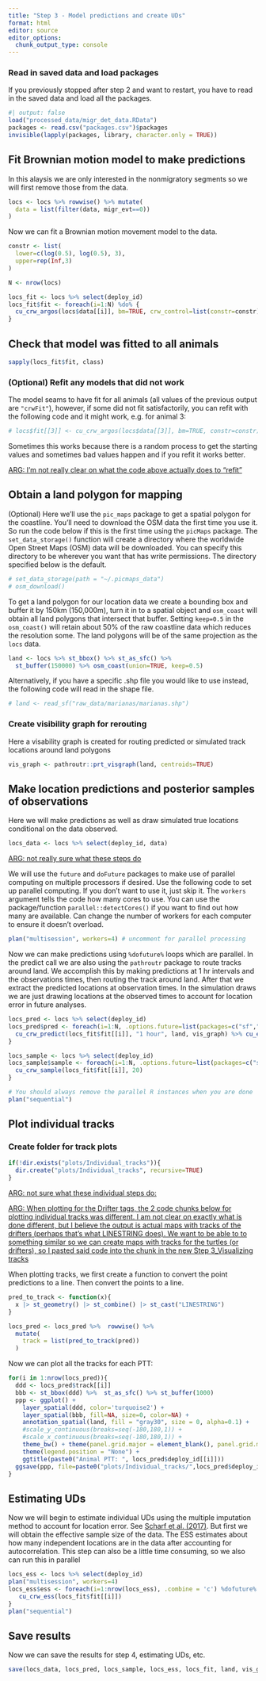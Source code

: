 ```yaml
---
title: "Step 3 - Model predictions and create UDs"
format: html
editor: source
editor_options: 
  chunk_output_type: console
---
```


### Read in saved data and load packages
If you previously stopped after step 2 and want to restart, you have to read in the saved data and load all the packages.

```r
#| output: false
load("processed_data/migr_det_data.RData")
packages <- read.csv("packages.csv")$packages
invisible(lapply(packages, library, character.only = TRUE))
```

## Fit Brownian motion model to make predictions

In this alaysis we are only interested in the nonmigratory segments so we will first remove those from the data.
```r
locs <- locs %>% rowwise() %>% mutate(
  data = list(filter(data, migr_evt==0))
)
```


Now we can fit a Brownian motion movement model to the data. 
```r
constr <- list(
  lower=c(log(0.5), log(0.5), 3),
  upper=rep(Inf,3)
)

N <- nrow(locs)

locs_fit <- locs %>% select(deploy_id)
locs_fit$fit <- foreach(i=1:N) %do% {
  cu_crw_argos(locs$data[[i]], bm=TRUE, crw_control=list(constr=constr))
}
```

## Check that model was fitted to all animals

```r
sapply(locs_fit$fit, class)
```

### (Optional) Refit any models that did not work
The model seams to have fit for all animals (all values of the previous output are `"crwFit"`), however, if some did not fit satisfactorily, you can refit with the following code and it might work, e.g. for animal 3:
```r
# locs$fit[[3]] <- cu_crw_argos(locs$data[[3]], bm=TRUE, constr=constr)
```
Sometimes this works because there is a random process to get the starting values and sometimes bad values happen and if you refit it works better. 

[ARG: I'm not really clear on what the code above actually does to "refit"]{.underline}

## Obtain a land polygon for mapping

(Optional) Here we'll use the `pic_maps` package to get a spatial polygon for the coastline. You'll need to download the OSM data the first time you use it. So run the code below if this is the first time using the `picMaps` package. The `set_data_storage()` function will create a directory where the worldwide Open Street Maps (OSM) data will be downloaded. You can specify this directory to be wherever you want that has write permissions. The directory specified below is the default.

```r
# set_data_storage(path = "~/.picmaps_data")
# osm_download()
```

To get a land polygon for our location data we create a bounding box and buffer it by 150km (150,000m), turn it in to a spatial object and `osm_coast` will obtain all land polygons that intersect that buffer. Setting `keep=0.5` in the `osm_coast()` will retain about 50% of the raw coastline data which reduces the resolution some. The land polygons will be of the same projection as the `locs` data.

```r
land <- locs %>% st_bbox() %>% st_as_sfc() %>% 
  st_buffer(150000) %>% osm_coast(union=TRUE, keep=0.5)
```

Alternatively, if you have a specific .shp file you would like to use instead, the following code will read in the shape file.

```r
# land <- read_sf("raw_data/marianas/marianas.shp")
```

### Create visibility graph for rerouting

Here a visability graph is created for routing predicted or simulated track locations around land polygons

```r
vis_graph <- pathroutr::prt_visgraph(land, centroids=TRUE)
```



## Make location predictions and posterior samples of observations

Here we will make predictions as well as draw simulated true locations conditional on the data observed.
```r
locs_data <- locs %>% select(deploy_id, data)
```

[ARG: not really sure what these steps do]{.underline}

We will use the `future` and `doFuture` packages to make use of parallel computing on multiple processors if desired. Use the following code to set up parallel computing. If you don't want to use it, just skip it. The `workers` argument tells the code how many cores to use. You can use the package/function `parallel::detectCores()` if you want to find out how many are available. Can change the number of workers for each computer to ensure it doesn't overload.
```r
plan("multisession", workers=4) # uncomment for parallel processing
```

Now we can make predictions using `%dofuture%` loops which are parallel. In the predict call we are also using the `pathroutr` package to route tracks around land. We accomplish this by making predictions at 1 hr intervals and the observations times, then routing the track around land. After that we extract the predicted locations at observation times. In the simulation draws we are just drawing locations at the observed times to account for location error in future analyses. 
```r
locs_pred <- locs %>% select(deploy_id)
locs_pred$pred <- foreach(i=1:N, .options.future=list(packages=c("sf","dplyr","crawlUtils"), seed=TRUE)) %dofuture% {
  cu_crw_predict(locs_fit$fit[[i]], "1 hour", land, vis_graph) %>% cu_extract_obst(locs_data$data[[i]])
}

locs_sample <- locs %>% select(deploy_id)
locs_sample$sample <- foreach(i=1:N, .options.future=list(packages=c("sf","dplyr","crawlUtils"), seed=TRUE)) %dofuture% {
  cu_crw_sample(locs_fit$fit[[i]], 20)
}

# You should always remove the parallel R instances when you are done
plan("sequential")
```

## Plot individual tracks

### Create folder for track plots

```r
if(!dir.exists("plots/Individual_tracks")){
  dir.create("plots/Individual_tracks", recursive=TRUE)
}
```

[ARG: not sure what these individual steps do:]{.underline}

[ARG: When plotting for the Drifter tags, the 2 code chunks below for plotting individual tracks was different. I am not clear on exactly what is done different, but I believe the output is actual maps with tracks of the drifters (perhaps that's what LINESTRING does). We want to be able to to something similar so we can create maps with tracks for the turtles (or drifters), so I pasted said code into the chunk in the new Step 3_Visualizing tracks]{.underline}

When plotting tracks, we first create a function to convert the point predictions to a line. Then convert the points to a line. 
```r
pred_to_track <- function(x){
  x |> st_geometry() |> st_combine() |> st_cast("LINESTRING")
}

locs_pred <- locs_pred %>%  rowwise() %>% 
  mutate(
    track = list(pred_to_track(pred))
  )
```

Now we can plot all the tracks for each PTT:
```r
for(i in 1:nrow(locs_pred)){
  ddd <- locs_pred$track[[i]]
  bbb <- st_bbox(ddd) %>%  st_as_sfc() %>% st_buffer(1000) 
  ppp <- ggplot() +
    layer_spatial(ddd, color='turquoise2') +
    layer_spatial(bbb, fill=NA, size=0, color=NA) +
    annotation_spatial(land, fill = "gray30", size = 0, alpha=0.1) +
    #scale_y_continuous(breaks=seq(-180,180,1)) +
    #scale_x_continuous(breaks=seq(-180,180,1)) +
    theme_bw() + theme(panel.grid.major = element_blank(), panel.grid.minor = element_blank())+
    theme(legend.position = "None") +
    ggtitle(paste0("Animal PTT: ", locs_pred$deploy_id[[i]]))
  ggsave(ppp, file=paste0("plots/Individual_tracks/",locs_pred$deploy_id[[i]],".png"), width=6.5, height=4)
}
```


## Estimating UDs
Now we will begin to estimate individual UDs using the multiple imputation method to account for location error. See [Scharf et al. (2017)](https://link.springer.com/article/10.1007/s13253-017-0294-5). But first we will obtain the effective sample size of the data. The ESS estimates about how many independent locations are in the data after accounting for autocorrelation. This step can also be a little time consuming, so we also can run this in parallel
```r
locs_ess <- locs %>% select(deploy_id)
plan("multisession", workers=4)
locs_ess$ess <- foreach(i=1:nrow(locs_ess), .combine = 'c') %dofuture% {
   cu_crw_ess(locs_fit$fit[[i]])
}
plan("sequential")
```

## Save results
Now we can save the results for step 4, estimating UDs, etc. 
```r
save(locs_data, locs_pred, locs_sample, locs_ess, locs_fit, land, vis_graph, file="processed_data/predict_samples.RData")
```

